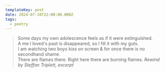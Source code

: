 ```yaml
---
templateKey: post
date: 2024-07-10T22:00:00.000Z
tags:
  - poetry
---
```

> Some days my own adolescence feels as if it were extinguished.<br/>
> A me I loved's past is disappeared, so I fill it with my guts.<br/>
> I am watching two boys kiss on screen & for once there is no secondhand shame.<br/>
> There are flames there. Right here there are burning flames.
> <cite>Rewind by Steffan Triplett, excerpt</cite>
